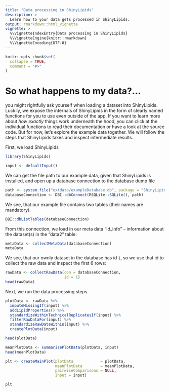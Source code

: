 ```yaml
---
title: "Data processing in ShinyLipids"
description: >
  Learn how to your data gets processed in ShinyLipids.
output: rmarkdown::html_vignette
vignette: >
  %\VignetteIndexEntry{Data processing in ShinyLipids}
  %\VignetteEngine{knitr::rmarkdown}
  %\VignetteEncoding{UTF-8}
---
```


```r
knitr::opts_chunk$set(
  collapse = TRUE,
  comment = "#>"
)
```

# So what happens to my data?...

you might rightfully ask yourself when loading a dataset into ShinyLipids.
Luckily, we expose the internals of ShinyLipids in the form
of clearly named functions for you to use even outside of
the app. If you want to learn more about _how exactly_ things
work underneath the hood, you can click at the
individual functions to read their documentation or
have a look at the source code.
But for now, let's explore the example data together.
We will follow the steps that ShinyLipids takes and inspect intermediate
results.

First, we load ShinyLipids

```r
library(ShinyLipids)

input <- defaultInput()
```

We can get the file path to our example data, given that
ShinyLipids is installed, and open up a database connection to
the database dump file

```r
path <- system.file("extdata/exampleDatabase.db", package = "ShinyLipids")
databaseConnection <- DBI::dbConnect(RSQLite::SQLite(), path)
```

We see, that our example file contains two tables (their names are mandatory).

```r
DBI::dbListTables(databaseConnection)
```

From this connection, we load in our meta data "id_info" -- information
about the dataset(s) in the "data2" table:

```r
metaData <- collectMetaData(databaseConnection)
metaData
```

We see, that our ownly dataset in the database has id `1`, so
we  use that id to collect the raw data and inspect the first 6 rows:

```r
rawData <- collectRawData(con = databaseConnection,
                          id = 1)
head(rawData)
```

Next, we run the data processing steps.

```r
plotData <- rawData %>%
  imputeMissingIf(input) %>% 
  addLipidProperties() %>% 
  standardizeWithinTechnicalReplicatesIf(input) %>%
  filterRawDataFor(input) %>%
  standardizeRawDataWithin(input) %>%
  createPlotData(input)

head(plotData)
```

```r
meanPlotData <- summarisePlotData(plotData, input)
head(meanPlotData)
```


```r
plt <- createMainPlot(plotData            = plotData,
                      meanPlotData        = meanPlotData,
                      pairwiseComparisons = NULL,
                      input = input)

plt
```

